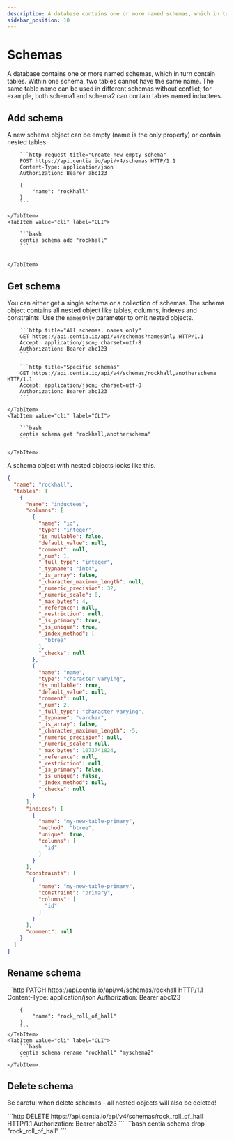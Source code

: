 ```yaml
---
description: A database contains one or more named schemas, which in turn contain tables.
sidebar_position: 10
---
```



# Schemas

A database contains one or more named schemas, which in turn contain tables. Within one schema, two tables cannot have
the same name. The same table name can be used in different schemas without conflict; for example, both schema1 and
schema2
can contain tables named inductees.

## Add schema

A new schema object can be empty (name is the only property) or contain nested tables.

<Tabs>
    <TabItem value="http" label="HTTP" default>

        ```http request title="Create new empty schema"
        POST https://api.centia.io/api/v4/schemas HTTP/1.1
        Content-Type: application/json
        Authorization: Bearer abc123

        {
            "name": "rockhall"
        }
        ```

    </TabItem>
    <TabItem value="cli" label="CLI">

        ```bash
        centia schema add "rockhall"
        ```


    </TabItem>
</Tabs>

## Get schema

You can either get a single schema or a collection of schemas. The schema object contains all nested object like
tables, columns, indexes and constraints. Use the `namesOnly` parameter to omit nested objects.

<Tabs>
    <TabItem value="http" label="HTTP" default>

        ```http title="All schemas, names only"
        GET https://api.centia.io/api/v4/schemas?namesOnly HTTP/1.1
        Accept: application/json; charset=utf-8
        Authorization: Bearer abc123
        ```

        ```http title="Specific schemas"
        GET https://api.centia.io/api/v4/schemas/rockhall,anotherschema HTTP/1.1
        Accept: application/json; charset=utf-8
        Authorization: Bearer abc123
        ```

    </TabItem>
    <TabItem value="cli" label="CLI">

        ```bash
        centia schema get "rockhall,anotherschema"
        ```

    </TabItem>
</Tabs>

A schema object with nested objects looks like this.

```json
{
  "name": "rockhall",
  "tables": [
    {
      "name": "inductees",
      "columns": [
        {
          "name": "id",
          "type": "integer",
          "is_nullable": false,
          "default_value": null,
          "comment": null,
          "_num": 1,
          "_full_type": "integer",
          "_typname": "int4",
          "_is_array": false,
          "_character_maximum_length": null,
          "_numeric_precision": 32,
          "_numeric_scale": 0,
          "_max_bytes": 4,
          "_reference": null,
          "_restriction": null,
          "_is_primary": true,
          "_is_unique": true,
          "_index_method": [
            "btree"
          ],
          "_checks": null
        },
        {
          "name": "name",
          "type": "character varying",
          "is_nullable": true,
          "default_value": null,
          "comment": null,
          "_num": 2,
          "_full_type": "character varying",
          "_typname": "varchar",
          "_is_array": false,
          "_character_maximum_length": -5,
          "_numeric_precision": null,
          "_numeric_scale": null,
          "_max_bytes": 1073741824,
          "_reference": null,
          "_restriction": null,
          "_is_primary": false,
          "_is_unique": false,
          "_index_method": null,
          "_checks": null
        }
      ],
      "indices": [
        {
          "name": "my-new-table-primary",
          "method": "btree",
          "unique": true,
          "columns": [
            "id"
          ]
        }
      ],
      "constraints": [
        {
          "name": "my-new-table-primary",
          "constraint": "primary",
          "columns": [
            "id"
          ]
        }
      ],
      "comment": null
    }
  ]
}
```

## Rename schema

<Tabs>
    <TabItem value="http" label="HTTP" default>
        ```http
        PATCH https://api.centia.io/api/v4/schemas/rockhall HTTP/1.1
        Content-Type: application/json
        Authorization: Bearer abc123

        {
            "name": "rock_roll_of_hall"
        }
        ```
    </TabItem>
    <TabItem value="cli" label="CLI">
        ```bash
        centia schema rename "rockhall" "myschema2"
        ```
    </TabItem>
</Tabs>

## Delete schema

Be careful when delete schemas - all nested objects will also be deleted!

<Tabs>
    <TabItem value="http" label="HTTP" default>
        ```http
        DELETE https://api.centia.io/api/v4/schemas/rock_roll_of_hall HTTP/1.1
        Authorization: Bearer abc123
        ```
    </TabItem>
    <TabItem value="cli" label="CLI">
        ```bash
        centia schema drop "rock_roll_of_hall"
        ```
    </TabItem>
</Tabs>

